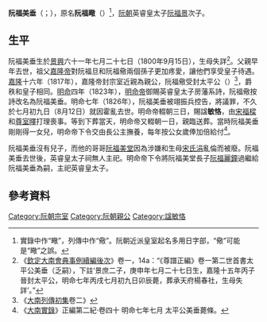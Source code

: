 '''阮福美垂'''（{{vie|v='''Nguyễn Phúc Mỹ Thùy'''|hn=阮福美垂}}；{{bd|1800年|9月15日|1826年|8月12日|catIdx=R阮}}），原名'''阮福曔'''（{{vie|v='''Nguyễn Phúc Cảnh'''|hn=阮福曔}}）<ref>實錄中作“曔”，列傳中作“儆”。阮朝近派皇室起名多用日字部，“儆”可能是“曔”之誤。</ref>，[[阮朝|阮朝]]英睿皇太子[[阮福景|阮福景]]次子。

==生平==
阮福美垂生於[[景興|景興]]六十一年七月二十七日（1800年9月15日），生母失詳<ref>《[[欽定大南會典事例續編後次|欽定大南會典事例續編後次]]》卷一，14a：“《尊譜正編》卷一第二世首書太平公美垂（乏嗣），下註‘景庶二子，庚申年七月二十七日生，嘉隆十五年丙子晉封太平公，明命七年丙戌七月初九日卯辰薨，葬承天府楊春社，生母失詳’。”</ref>。父親早年去世，祖父[[嘉隆帝|嘉隆帝]]對阮福旦和阮福儆兩個孫子更加疼愛，讓他們享受皇子待遇。[[嘉隆|嘉隆]]十六年（1817年），嘉隆帝封宗室近親為親公，阮福儆受封太平公（{{vie|v=Thái Bình công|hn=太平公}}）<ref name=sat>《[[大南實錄|大南列傳初集]]卷二》</ref>，爵秩和皇子相同。[[明命|明命]]四年（1823年），[[明命帝|明命帝]]御賜英睿皇太子房藩系詩，阮福儆按詩改名為阮福美垂。明命七年（1826年），阮福美垂被翊振兵控告，將議罪，不久於七月初九日（8月12日）就因霍亂去世。明命帝輟朝三日，賜諡'''敏恪'''，由[[宋福樑|宋福樑]]和[[尊室曎|尊室曎]]打理喪事。等到下葬當天，明命帝又輟朝一日，親臨送葬。當時阮福美垂剛剛得一女兒，明命帝下令交由長公主撫養，每年按公女歲俸加倍給付<ref>《[[大南實錄|大南實錄]]》正編第二紀·卷四十 明命七年七月 太平公美垂薨條。</ref>。

阮福美垂沒有兒子，而他的哥哥[[阮福美堂|阮福美堂]]因為涉嫌和生母[[宋氏涓|宋氏涓]]亂倫而被廢。阮福美垂去世後，英睿皇太子祠無人主祀。明命帝下令將阮福美堂長子[[阮福麗鐘|阮福麗鐘]]過繼給阮福美垂為嗣，主祀英睿皇太子。

==參考資料==
{{reflist}}

[[Category:阮朝宗室|Category:阮朝宗室]]
[[Category:阮朝親公|Category:阮朝親公]]
[[Category:諡敏恪|Category:諡敏恪]]